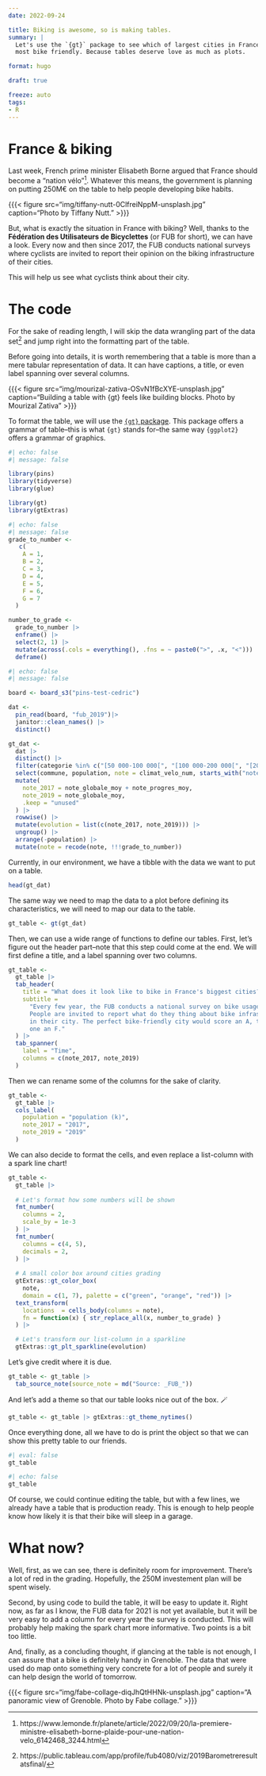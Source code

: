 ```yaml
---
date: 2022-09-24

title: Biking is awesome, so is making tables.
summary: | 
  Let's use the `{gt}` package to see which of largest cities in France are the 
  most bike friendly. Because tables deserve love as much as plots.

format: hugo

draft: true

freeze: auto
tags:
- R
---
```


# France & biking

Last week, French prime minister Elisabeth Borne argued that France should 
become a "nation vélo"[^1]. Whatever this means, the government is planning
on putting 250M€ on the table to help people developing bike habits. 

[^1]: https://www.lemonde.fr/planete/article/2022/09/20/la-premiere-ministre-elisabeth-borne-plaide-pour-une-nation-velo_6142468_3244.html

{{{< figure src="img/tiffany-nutt-0ClfreiNppM-unsplash.jpg" caption="Photo by Tiffany Nutt." >}}}

But, what is exactly the situation in France with biking? Well, thanks to the 
**Fédération des Utilisateurs de Bicyclettes** (or FUB for short), we can have
a look. Every now and then since 2017, the FUB conducts national surveys where 
cyclists are invited to report their opinion on the biking infrastructure of 
their cities.

This will help us see what cyclists think about their city. 

# The code

For the sake of reading length, I will skip the data wrangling part of the 
data set[^2] and jump right into the formatting part of the table.

[^2]:  https://public.tableau.com/app/profile/fub4080/viz/2019Barometreresultatsfinal/

Before going into details, it is worth remembering that a table is more than a 
mere tabular representation of data. It can have captions, a title, or even 
label spanning over several columns.

{{{< figure src="img/mourizal-zativa-OSvN1fBcXYE-unsplash.jpg" caption="Building a table with {gt} feels like building blocks. Photo by Mourizal Zativa" >}}}

To format the table, we will use the [`{gt}` package](https://gt.rstudio.com/).
This package offers a grammar of table--this is what `{gt}` stands for--the same
way `{ggplot2}` offers a grammar of graphics.

```r
#| echo: false
#| message: false

library(pins)
library(tidyverse)
library(glue)
```

```r
library(gt)
library(gtExtras)
```

```r
#| echo: false
#| message: false
grade_to_number <-
   c(
    A = 1,
    B = 2,
    C = 3,
    D = 4,
    E = 5,
    F = 6,
    G = 7
  )

number_to_grade <-
  grade_to_number |>
  enframe() |>
  select(2, 1) |>
  mutate(across(.cols = everything(), .fns = ~ paste0(">", .x, "<"))) |>
  deframe()
```

```r
#| echo: false
#| message: false

board <- board_s3("pins-test-cedric")

dat <- 
  pin_read(board, "fub_2019")|>
  janitor::clean_names() |>
  distinct()

gt_dat <-
  dat |>
  distinct() |>
  filter(categorie %in% c("[50 000-100 000[", "[100 000-200 000[", "[200 000 et plus")) |>
  select(commune, population, note = climat_velo_num, starts_with("note"), -contains("classe")) |>
  mutate(
    note_2017 = note_globale_moy + note_progres_moy,
    note_2019 = note_globale_moy,
    .keep = "unused"
  ) |>
  rowwise() |>
  mutate(evolution = list(c(note_2017, note_2019))) |>
  ungroup() |>
  arrange(-population) |>
  mutate(note = recode(note, !!!grade_to_number))
```

Currently, in our environment, we have a tibble with the data we want to put
on a table.

```r
head(gt_dat)
```

The same way we need to map the data to a plot before defining its
characteristics, we will need to map our data to the table. 

```r
gt_table <- gt(gt_dat) 
```

Then, we can use a wide range of functions to define our tables. First, 
let's figure out the header part--note that this step could come at the end. We 
will first define a title, and a label spanning over two columns.  

```r
gt_table <-
  gt_table |>
  tab_header(
    title = "What does it look like to bike in France's biggest cities?",
    subtitle = 
      "Every few year, the FUB conducts a national survey on bike usage. 
      People are invited to report what do they thing about bike infrastructure 
      in their city. The perfect bike-friendly city would score an A, the worst
      one an F."
  ) |>
  tab_spanner(
    label = "Time",
    columns = c(note_2017, note_2019)
  )
```

Then we can rename some of the columns for the sake of clarity.

```r
gt_table <-
  gt_table |> 
  cols_label(
    population = "population (k)",
    note_2017 = "2017",
    note_2019 = "2019"
  )
```

We can also decide to format the cells, and even replace a list-column with a
spark line chart! 

```r
gt_table <-
  gt_table |> 
  
  # Let's format how some numbers will be shown
  fmt_number(
    columns = 2,
    scale_by = 1e-3
  ) |>
  fmt_number(
    columns = c(4, 5),
    decimals = 2,
  ) |>
  
  # A small color box around cities grading
  gtExtras::gt_color_box(
    note,
    domain = c(1, 7), palette = c("green", "orange", "red")) |>
  text_transform(
    locations  = cells_body(columns = note),
    fn = function(x) { str_replace_all(x, number_to_grade) }
  ) |>

  # Let's transform our list-column in a sparkline
  gtExtras::gt_plt_sparkline(evolution)
```

Let's give credit where it is due.

```r
gt_table <- gt_table |> 
  tab_source_note(source_note = md("Source: _FUB_"))
```

And let's add a theme so that our table looks nice out of the box. 🪄

```r
gt_table <- gt_table |> gtExtras::gt_theme_nytimes() 
```

Once everything done, all we have to do is print the object so that we can show 
this pretty table to our friends.

```r
#| eval: false
gt_table
```

:::{.highlight-screen}
```r
#| echo: false
gt_table
```
:::

Of course, we could continue editing the table, but with a few lines, we 
already have a table that is production ready. This is enough to help people 
know how likely it is that their bike will sleep in a garage.

# What now? 

Well, first, as we can see, there is definitely room for improvement. There's 
a lot of red in the grading. Hopefully, the 250M investement plan will be spent
wisely.

Second, by using code to build the table, it will be easy to update it. Right
now, as far as I know, the FUB data for 2021 is not yet available, but it will
be very easy to add a column for every year the survey is conducted. This will
probably help making the spark chart more informative. Two points is a bit too 
little.

And, finally, as a concluding thought, if glancing at the table is not enough,
I can assure that a bike is definitely handy in Grenoble. The data that were 
used do map onto something very concrete for a lot of people and surely it can
help design the world of tomorrow.

{{{< figure src="img/fabe-collage-diqJhQtHHNk-unsplash.jpg" caption="A panoramic view of Grenoble. Photo by Fabe collage." >}}}
